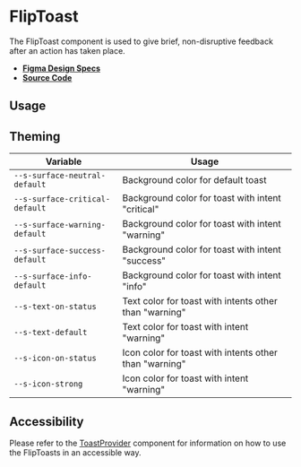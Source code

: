 
<Meta title="Components/FlipToast" />

# FlipToast

The FlipToast component is used to give brief, non-disruptive feedback after an
action has taken place.

- **[Figma Design Specs](https://www.figma.com/file/iRHiAFsHxnzux8gQ9EjlZe/Flip-Components?node-id=2%3A47)**
- **[Source Code](https://github.com/flip-corp/swirl/tree/main/packages/swirl-components/src/components/flip-toast)**

## Usage

<Canvas withSource="open">
  <Story id="components-fliptoast--flip-toast" />
</Canvas>

<ArgsTable story="." />

## Theming

| Variable                       | Usage                                                  |
| ------------------------------ | ------------------------------------------------------ |
| `--s-surface-neutral-default`  | Background color for default toast                     |
| `--s-surface-critical-default` | Background color for toast with intent "critical"      |
| `--s-surface-warning-default`  | Background color for toast with intent "warning"       |
| `--s-surface-success-default`  | Background color for toast with intent "success"       |
| `--s-surface-info-default`     | Background color for toast with intent "info"          |
| `--s-text-on-status`           | Text color for toast with intents other than "warning" |
| `--s-text-default`             | Text color for toast with intent "warning"             |
| `--s-icon-on-status`           | Icon color for toast with intents other than "warning" |
| `--s-icon-strong`              | Icon color for toast with intent "warning"             |

## Accessibility

Please refer to the
[ToastProvider](?path=/docs/components-fliptoastprovider--flip-toast-provider)
component for information on how to use the FlipToasts in an accessible way.
